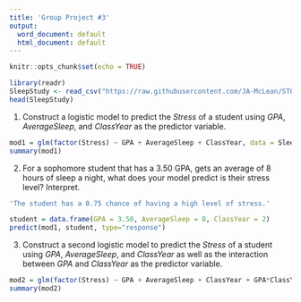 ```yaml
---
title: 'Group Project #3'
output:
  word_document: default
  html_document: default
---
```


```r
knitr::opts_chunk$set(echo = TRUE)
```

```r
library(readr)
SleepStudy <- read_csv("https://raw.githubusercontent.com/JA-McLean/STOR455/master/data/SleepStudy.csv")
head(SleepStudy)
```
1) Construct a logistic model to predict the _Stress_ of a student using _GPA_, _AverageSleep_, and _ClassYear_ as the predictor variable.

```r
mod1 = glm(factor(Stress) ~ GPA + AverageSleep + ClassYear, data = SleepStudy, family = binomial)
summary(mod1)
```


2) For a sophomore student that has a 3.50 GPA, gets an average of 8 hours of sleep a night, what does your model predict is their stress level? Interpret.

```r
'The student has a 0.75 chance of having a high level of stress.'

student = data.frame(GPA = 3.50, AverageSleep = 8, ClassYear = 2)
predict(mod1, student, type="response")
```
3) Construct a second logistic model to predict the _Stress_ of a student using _GPA_, _AverageSleep_, and _ClassYear_ as well as the interaction between _GPA_ and _ClassYear_ as the predictor variable.

```r
mod2 = glm(factor(Stress) ~ GPA + AverageSleep + ClassYear + GPA*ClassYear, data = SleepStudy, family = binomial)
summary(mod2)
```


